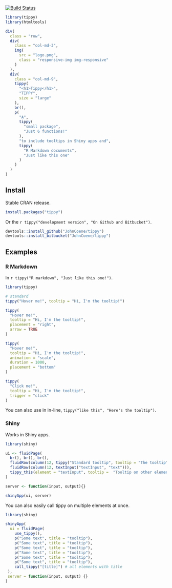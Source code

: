 [![Build Status](https://travis-ci.org/JohnCoene/tippy.svg?branch=master)](https://travis-ci.org/JohnCoene/tippy)

```r
library(tippy)
library(htmltools)
```

```r
div(
  class = "row",
  div(
    class = "col-md-3",
    img(
      src = "logo.png",
      class = "responsive-img img-responsive"
    )
  ),
  div(
    class = "col-md-9",
    tippy(
      "<h1>Tippy</h1>",
      "TIPPY",
      size = "large"
    ),
    br(),
    p(
      "A",
      tippy(
        "small package",
        "Just 6 functions!"
      ),
      "to include tooltips in Shiny apps and",
      tippy(
        "R Markdown documents",
        "Just like this one"
      )
    )
  )
)
```

## Install

Stable CRAN release.

```r
install.packages("tippy") 
```

Or the `r tippy("development version", "On Github and Bitbucket")`.

```r
devtools::install_github("JohnCoene/tippy")
devtools::install_bitbucket("JohnCoene/tippy")
```

## Examples

### R Markdown

In `r tippy("R markdown", "Just like this one!")`.

```r
library(tippy)

# standard
tippy("Hover me!", tooltip = "Hi, I'm the tooltip!")

tippy(
  "Hover me!", 
  tooltip = "Hi, I'm the tooltip!", 
  placement = "right",
  arrow = TRUE
)

tippy(
  "Hover me!", 
  tooltip = "Hi, I'm the tooltip!", 
  animation = "scale",
  duration = 1000, 
  placement = "bottom"
)

tippy(
  "Click me!", 
  tooltip = "Hi, I'm the tooltip!", 
  trigger = "click"
)
```

You can also use in in-line, `tippy("like this", "Here's the tooltip")`.

### Shiny

Works in Shiny apps.

```r
library(shiny)

ui <- fluidPage(
  br(), br(), br(),
  fluidRow(column(12, tippy("Standard tooltip", tooltip = "The tooltip"))),
  fluidRow(column(12, textInput("textInput", "text"))),
  tippy_this(element = "textInput", tooltip =  "Tooltip on other element")
)

server <- function(input, output){}

shinyApp(ui, server)
```

You can also easily call tippy on multiple elements at once.

```r
library(shiny)

shinyApp(
  ui = fluidPage(
    use_tippy(),
    p("Some text", title = "tooltip"),
    p("Some text", title = "tooltip"),
    p("Some text", title = "tooltip"),
    p("Some text", title = "tooltip"),
    p("Some text", title = "tooltip"),
    p("Some text", title = "tooltip"),
    call_tippy("[title]") # all elements with title
 ),
 server = function(input, output) {}
)
```
